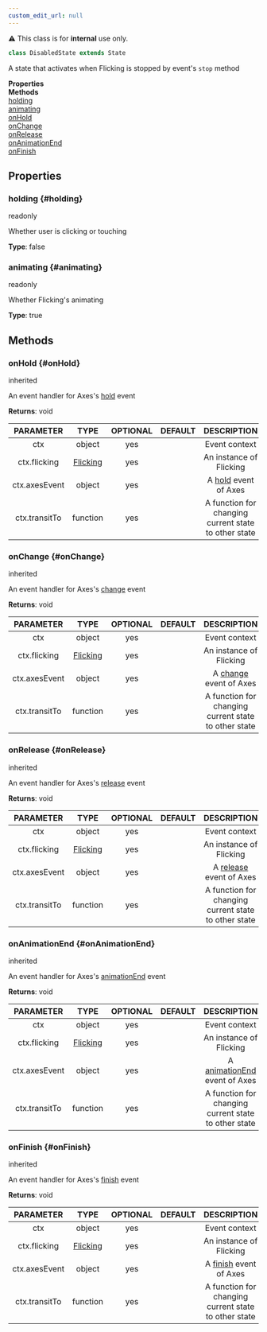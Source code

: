 ```yaml
---
custom_edit_url: null
---
```


<div className="notification is-warning my-2">⚠️ This class is for <strong>internal</strong> use only.</div>

```ts
class DisabledState extends State
```
A state that activates when Flicking is stopped by event's `stop` method

<div className="container">
  <div className="row mb-2"><div className="col col--6"><strong>Properties</strong></div><div className="col col--6"><strong>Methods</strong></div></div>
  <div className="row"><div className="col col--6"><a href="#holding">holding</a><br/><a href="#animating">animating</a></div><div className="col col--6"><a href="#onHold">onHold</a><br/><a href="#onChange">onChange</a><br/><a href="#onRelease">onRelease</a><br/><a href="#onAnimationEnd">onAnimationEnd</a><br/><a href="#onFinish">onFinish</a></div></div>
</div>

## Properties

### holding {#holding}

<div className="bulma-tags">
  <span className="bulma-tag is-warning">readonly</span>
</div>

Whether user is clicking or touching

**Type**: false

### animating {#animating}

<div className="bulma-tags">
  <span className="bulma-tag is-warning">readonly</span>
</div>

Whether Flicking's animating

**Type**: true

## Methods

### onHold {#onHold}

<div className="bulma-tags">
  <span className="bulma-tag is-danger">inherited</span>
</div>

An event handler for Axes's [hold](https://naver#github#io/egjs-axes/release/latest/doc/eg#Axes#html#event-hold) event

**Returns**: void

|PARAMETER|TYPE|OPTIONAL|DEFAULT|DESCRIPTION|
|:---:|:---:|:---:|:---:|:---:|
|ctx|object|yes||Event context|
|ctx.flicking|[Flicking](Flicking)|yes||An instance of Flicking|
|ctx.axesEvent|object|yes||A [hold](https://naver#github#io/egjs-axes/release/latest/doc/eg#Axes#html#event-hold) event of Axes|
|ctx.transitTo|function|yes||A function for changing current state to other state|

### onChange {#onChange}

<div className="bulma-tags">
  <span className="bulma-tag is-danger">inherited</span>
</div>

An event handler for Axes's [change](https://naver#github#io/egjs-axes/release/latest/doc/eg#Axes#html#event-change) event

**Returns**: void

|PARAMETER|TYPE|OPTIONAL|DEFAULT|DESCRIPTION|
|:---:|:---:|:---:|:---:|:---:|
|ctx|object|yes||Event context|
|ctx.flicking|[Flicking](Flicking)|yes||An instance of Flicking|
|ctx.axesEvent|object|yes||A [change](https://naver#github#io/egjs-axes/release/latest/doc/eg#Axes#html#event-change) event of Axes|
|ctx.transitTo|function|yes||A function for changing current state to other state|

### onRelease {#onRelease}

<div className="bulma-tags">
  <span className="bulma-tag is-danger">inherited</span>
</div>

An event handler for Axes's [release](https://naver#github#io/egjs-axes/release/latest/doc/eg#Axes#html#event-release) event

**Returns**: void

|PARAMETER|TYPE|OPTIONAL|DEFAULT|DESCRIPTION|
|:---:|:---:|:---:|:---:|:---:|
|ctx|object|yes||Event context|
|ctx.flicking|[Flicking](Flicking)|yes||An instance of Flicking|
|ctx.axesEvent|object|yes||A [release](https://naver#github#io/egjs-axes/release/latest/doc/eg#Axes#html#event-release) event of Axes|
|ctx.transitTo|function|yes||A function for changing current state to other state|

### onAnimationEnd {#onAnimationEnd}

<div className="bulma-tags">
  <span className="bulma-tag is-danger">inherited</span>
</div>

An event handler for Axes's [animationEnd](https://naver#github#io/egjs-axes/release/latest/doc/eg#Axes#html#event-animationEnd) event

**Returns**: void

|PARAMETER|TYPE|OPTIONAL|DEFAULT|DESCRIPTION|
|:---:|:---:|:---:|:---:|:---:|
|ctx|object|yes||Event context|
|ctx.flicking|[Flicking](Flicking)|yes||An instance of Flicking|
|ctx.axesEvent|object|yes||A [animationEnd](https://naver#github#io/egjs-axes/release/latest/doc/eg#Axes#html#event-animationEnd) event of Axes|
|ctx.transitTo|function|yes||A function for changing current state to other state|

### onFinish {#onFinish}

<div className="bulma-tags">
  <span className="bulma-tag is-danger">inherited</span>
</div>

An event handler for Axes's [finish](https://naver#github#io/egjs-axes/release/latest/doc/eg#Axes#html#event-finish) event

**Returns**: void

|PARAMETER|TYPE|OPTIONAL|DEFAULT|DESCRIPTION|
|:---:|:---:|:---:|:---:|:---:|
|ctx|object|yes||Event context|
|ctx.flicking|[Flicking](Flicking)|yes||An instance of Flicking|
|ctx.axesEvent|object|yes||A [finish](https://naver#github#io/egjs-axes/release/latest/doc/eg#Axes#html#event-finish) event of Axes|
|ctx.transitTo|function|yes||A function for changing current state to other state|

